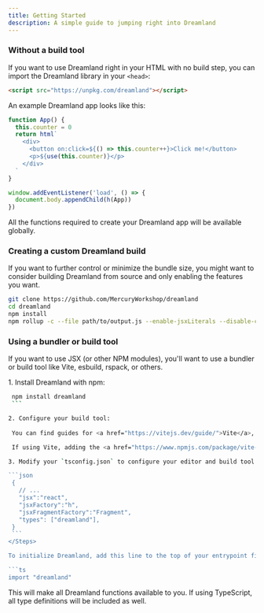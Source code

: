 ```yaml
---
title: Getting Started
description: A simple guide to jumping right into Dreamland
---
```


### Without a build tool

If you want to use Dreamland right in your HTML with no build step, you can import the Dreamland library in your `<head>`:

```html
<script src="https://unpkg.com/dreamland"></script>
```

An example Dreamland app looks like this:

```js
function App() {
  this.counter = 0
  return html`
    <div>
      <button on:click=${() => this.counter++}>Click me!</button>
      <p>${use(this.counter)}</p>
    </div>
  `
}

window.addEventListener('load', () => {
  document.body.appendChild(h(App))
})
```

All the functions required to create your Dreamland app will be available globally.

### Creating a custom Dreamland build

If you want to further control or minimize the bundle size, you might want to consider building Dreamland from source and only enabling the features you want.

```bash
git clone https://github.com/MercuryWorkshop/dreamland
cd dreamland
npm install
npm rollup -c --file path/to/output.js --enable-jsxLiterals --disable-css
```

### Using a bundler or build tool

If you want to use JSX (or other NPM modules), you'll want to use a bundler or build tool like Vite, esbuild, rspack, or others.


<Steps>
1. Install Dreamland with npm:

   ```bash
    npm install dreamland
    ```

2. Configure your build tool:
    
    You can find guides for <a href="https://vitejs.dev/guide/">Vite</a>, <a href="https://esbuild.github.io/getting-started/">esbuild</a>, and <a href="https://rspack.dev/guide/start/quick-start">rspack</a>.

    If using Vite, adding the <a href="https://www.npmjs.com/package/vite-plugin-dreamland">vite-plugin-dreamland</a> plugin to your Vite config will provide you with a better experience.

3. Modify your `tsconfig.json` to configure your editor and build tool to use Dreamland's JSX globals:

   ```json
    {
      // ...
      "jsx":"react",
      "jsxFactory":"h",
      "jsxFragmentFactory":"Fragment",
      "types": ["dreamland"],
    }
    ```
</Steps>

To initialize Dreamland, add this line to the top of your entrypoint file:

```ts
import "dreamland"
```

This will make all Dreamland functions available to you. If using TypeScript, all type definitions will be included as well.